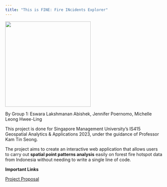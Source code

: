 ```yaml
---
title: "This is FINE: Fire INcidents Explorer"
---
```


![](images/This%20is%20fine.gif){fig-align="center" width="274"}

By Group 1: Eswara Lakshmanan Abishek, Jennifer Poernomo, Michelle Leong Hwee-Ling

This project is done for Singapore Management University's IS415 Geospatial Analytics & Applications 2023, under the guidance of Professor Kam Tin Seong.

The project aims to create an interactive web application that allows users to carry out **spatial point patterns analysis** easily on forest fire hotspot data from Indonesia without needing to write a single line of code.

**Important Links**

[Project Proposal](https://is415-fire-incidents-explorer.netlify.app/proposal.html)
